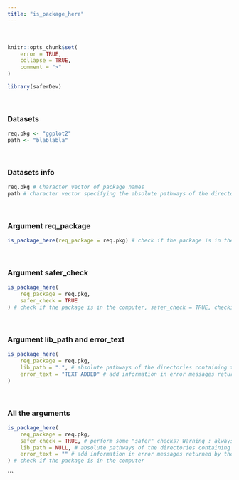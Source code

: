 ---
title: "is_package_here"
---
<br>

```{r, include = FALSE}
knitr::opts_chunk$set(
    error = TRUE, 
    collapse = TRUE,
    comment = ">"
)
```

```{r setup}
library(saferDev)
```
<br>

### Datasets
```{r}
req.pkg <- "ggplot2"
path <- "blablabla"
```
<br>

### Datasets info
```{r}
req.pkg # Character vector of package names
path # character vector specifying the absolute pathways of the directories, this lib_path will return an error
```
<br>

### Argument req_package
```{r, echo = TRUE, error = TRUE}
is_package_here(req_package = req.pkg) # check if the package is in the computer
```
<br>

### Argument safer_check
```{r, echo = TRUE, error = TRUE}
is_package_here(
    req_package = req.pkg,
    safer_check = TRUE
) # check if the package is in the computer, safer_check = TRUE, checkings are performed before main code running 
```
<br>

### Argument lib_path and error_text
```{r}
is_package_here(
    req_package = req.pkg,
    lib_path = ".", # absolute pathways of the directories containing the required packages if not in the default directories.
    error_text = "TEXT ADDED" # add information in error messages returned by the function.
)
```
<br>

### All the arguments
```{r, echo = TRUE, error = TRUE}
is_package_here(
    req_package = req.pkg,
    safer_check = TRUE, # perform some "safer" checks? Warning : always set this argument to FALSE if all_args_here() is used inside another safer function.
    lib_path = NULL, # absolute pathways of the directories containing the required packages if not in the default directories.
    error_text = "" # add information in error messages returned by the function.
) # check if the package is in the computer
```
```
